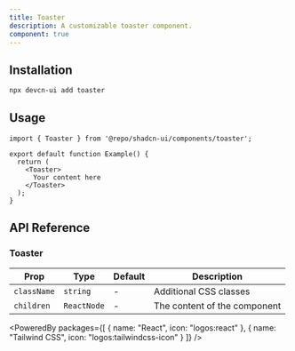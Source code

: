 ```yaml
---
title: Toaster
description: A customizable toaster component.
component: true
---
```


<ComponentPreview name="toaster" />

## Installation

```bash
npx devcn-ui add toaster
```

## Usage

```tsx
import { Toaster } from '@repo/shadcn-ui/components/toaster';

export default function Example() {
  return (
    <Toaster>
      Your content here
    </Toaster>
  );
}
```

## API Reference

### Toaster

| Prop | Type | Default | Description |
| --- | --- | --- | --- |
| `className` | `string` | - | Additional CSS classes |
| `children` | `ReactNode` | - | The content of the component |

<PoweredBy packages={[
  { name: "React", icon: "logos:react" },
  { name: "Tailwind CSS", icon: "logos:tailwindcss-icon" }
]} />
